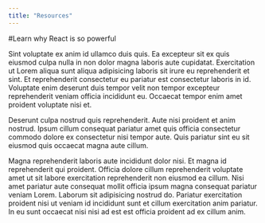 ```yaml
---
title: "Resources"
---
```


#Learn why React is so powerful

Sint voluptate ex anim id ullamco duis quis. Ea excepteur sit ex quis eiusmod culpa nulla in non dolor magna laboris aute cupidatat. Exercitation ut Lorem aliqua sunt aliqua adipisicing laboris sit irure eu reprehenderit et sint. Et reprehenderit consectetur eu pariatur est consectetur laboris in id. Voluptate enim deserunt duis tempor velit non tempor excepteur reprehenderit veniam officia incididunt eu. Occaecat tempor enim amet proident voluptate nisi et.

Deserunt culpa nostrud quis reprehenderit. Aute nisi proident et anim nostrud. Ipsum cillum consequat pariatur amet quis officia consectetur commodo dolore ex consectetur nisi tempor aute. Quis pariatur sint eu sit eiusmod quis occaecat magna aute cillum.

Magna reprehenderit laboris aute incididunt dolor nisi. Et magna id reprehenderit qui proident. Officia dolore cillum reprehenderit voluptate amet ut sit labore exercitation reprehenderit non eiusmod ea cillum. Nisi amet pariatur aute consequat mollit officia ipsum magna consequat pariatur veniam Lorem. Laborum sit adipisicing nostrud do. Pariatur exercitation proident nisi ut veniam id incididunt sunt et cillum exercitation anim pariatur. In eu sunt occaecat nisi nisi ad est est officia proident ad ex cillum anim.